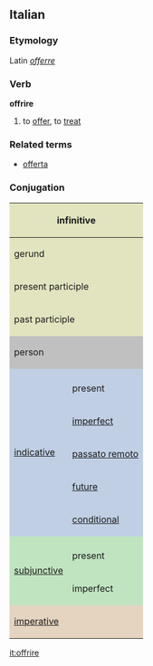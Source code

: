 ==Italian==
===Etymology===
Latin ''[[offerre]]''
===Verb===
'''offrire'''

# to [[offer]], to [[treat]]

===Related terms===
*[[offerta]]

===Conjugation===

<center>
{| style="background:#F0F0F0"

|-
! colspan="3" style="background:#e2e4c0" | infinitive
| colspan="5" | offrire

|-
! colspan="3" style="background:#e2e4c0" | gerund
| colspan="5" | offrendo

|-
! colspan="3" style="background:#e2e4c0" | present participle
| colspan="5" | [[offrente]], [[offerente]]

|-
! colspan="3" style="background:#e2e4c0" | past participle
| colspan="5" | [[offerto]]

|-
! colspan="2" rowspan="2" style="background:#C0C0C0" | person
! colspan="3" style="background:#C0C0C0" | singular
! colspan="3" style="background:#C0C0C0" | plural

|-
! style="background:#C0C0C0;width:12.5%" | first
! style="background:#C0C0C0;width:12.5%" | second
! style="background:#C0C0C0;width:12.5%" | third
! style="background:#C0C0C0;width:12.5%" | first
! style="background:#C0C0C0;width:12.5%" | second
! style="background:#C0C0C0;width:12.5%" | third

|-
! rowspan="6" style="background:#c0cfe4" | [[indicative]]

! style="background:#c0cfe4" colspan="1" | 
! style="background:#c0cfe4" | io
! style="background:#c0cfe4" | tu
! style="background:#c0cfe4" | lui/lei
! style="background:#c0cfe4" | noi
! style="background:#c0cfe4" | voi
! style="background:#c0cfe4" | loro

|-
! style="height:3em;background:#c0cfe4" | present
| offro
| offri
| offre
| offriamo
| offrite
| offrono

|-
! style="height:3em;background:#c0cfe4" | [[imperfect]]
| offrivo
| offrivi
| offriva
| offrivamo
| offrivate
| offrivano

|-
! style="height:3em;background:#c0cfe4" | [[passato remoto]]
| offrii, offersi
| offristi
| offrì, offerse
| offrimmo
| offriste
| offrirono, offersero

|-
! style="height:3em;background:#c0cfe4" | [[future]]
| offrirò
| offrirai
| offrirà
| offriremo
| offrirete
| offriranno

|-
! style="height:3em;background:#c0cfe4" | [[conditional]]
| offrirei
| offriresti
| offrirebbe
| offriremmo
| offrireste
| offrirebbero

|-
! rowspan="3" style="background:#c0e4c0" |[[subjunctive]]
! style="background:#c0e4c0" | 
! style="background:#c0e4c0" | che io
! style="background:#c0e4c0" | che tu
! style="background:#c0e4c0" | che lui/che lei
! style="background:#c0e4c0" | che noi
! style="background:#c0e4c0" | che voi
! style="background:#c0e4c0" | che loro

|-
! style="height:3em;background:#c0e4c0" | present
| offra
| offra
| offra
| offriamo
| offriate
| offrano

|-
! style="height:3em;background:#c0e4c0" rowspan="1" | imperfect
| offrissi
| offrissi
| offrisse
| offressimo
| offriste
| offrissero

|-
! colspan="2" rowspan="2" style="height:3em;background:#e4d4c0" | [[imperative]]
! style="background:#e4d4c0" | -
! style="background:#e4d4c0" | tu
! style="background:#e4d4c0" | lui/lei
! style="background:#e4d4c0" | noi
! style="background:#e4d4c0" | voi
! style="background:#e4d4c0" | loro

|-
|
| offri
| offra
| offriamo
| offrete
| offrano

|}
</center>

[[it:offrire]]